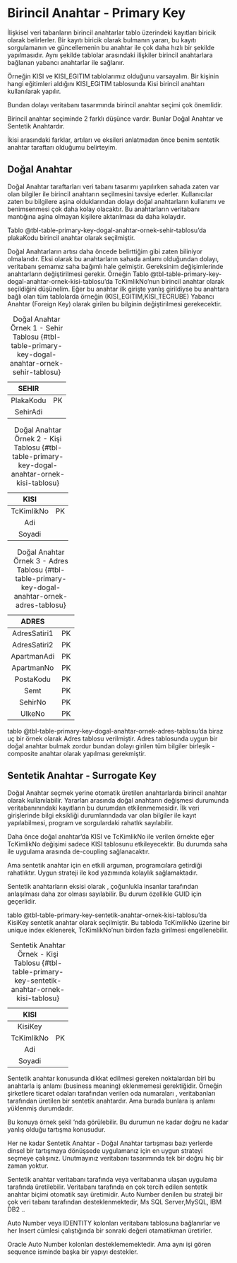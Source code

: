 # Birincil Anahtar - Primary Key

İlişkisel veri tabanların birincil anahtarlar tablo üzerindeki kayıtları biricik olarak belirlerler. 
Bir kayıtı biricik olarak bulmanın yararı, bu kayıtı sorgulamanın ve güncellemenin bu anahtar ile çok daha hızlı bir şekilde yapılmasıdır. 
Aynı şekilde tablolar arasındaki ilişkiler birincil anahtarlara bağlanan yabancı anahtarlar ile sağlanır. 

Örneğin KISI ve KISI_EGITIM tablolarımız olduğunu varsayalım. Bir kişinin hangi eğitimleri aldığını KISI_EGITIM tablosunda Kisi birincil anahtarı kullanılarak yapılır. 

Bundan dolayı veritabanı tasarımında birincil anahtar seçimi çok önemlidir.

Birincil anahtar seçiminde 2 farklı düşünce vardır. 
Bunlar Doğal Anahtar ve Sentetik Anahtardır.

İkisi arasındaki farklar, artıları ve eksileri anlatmadan önce benim sentetik anahtar taraftarı olduğumu belirteyim.

## Doğal Anahtar

Doğal Anahtar taraftarları veri tabanı tasarımı yapılırken sahada zaten var olan bilgiler ile birincil anahtarın seçilmesini tavsiye ederler. 
Kullanıcılar zaten bu bilgilere aşina olduklarından dolayı doğal anahtarların kullanımı ve benimsenmesi çok daha kolay olacaktır. 
Bu anahtarların veritabanı mantığına aşina olmayan kişilere aktarılması da daha kolaydır. 

Tablo @tbl-table-primary-key-dogal-anahtar-ornek-sehir-tablosu'da plakaKodu birincil anahtar olarak seçilmiştir.

Doğal Anahtarların artısı daha öncede belirttiğim gibi zaten biliniyor olmalarıdır. 
Eksi olarak bu anahtarların sahada anlamı olduğundan dolayı, veritabanı şemamız saha bağımlı hale gelmiştir.
Gereksinim değişimlerinde anahtarların değiştirilmesi gerekir. 
Örneğin Tablo @tbl-table-primary-key-dogal-anahtar-ornek-kisi-tablosu'da TcKimlikNo'nun birincil anahtar olarak seçildiğini düşünelim. 
Eğer bu anahtar ilk girişte yanlış girildiyse bu anahtara bağlı olan tüm tablolarda örneğin (KISI\_EGITIM,KISI\_TECRUBE) Yabancı Anahtar (Foreign Key) olarak girilen bu bilginin değiştirilmesi gerekecektir.



|   SEHIR   |    |
|:---------:|:--:|
| PlakaKodu | PK |
|  SehirAdi |    |

: Doğal Anahtar Örnek 1 - Sehir Tablosu  {#tbl-table-primary-key-dogal-anahtar-ornek-sehir-tablosu}


|    KISI    |    |
|:----------:|:--:|
| TcKimlikNo | PK |
|     Adi    |    |
|   Soyadi   |    |

: Doğal Anahtar Örnek 2 - Kişi Tablosu  {#tbl-table-primary-key-dogal-anahtar-ornek-kisi-tablosu}



|     ADRES    |    |
|:------------:|:--:|
| AdresSatiri1 | PK |
| AdresSatiri2 | PK |
|  ApartmanAdi | PK |
|  ApartmanNo  | PK |
|   PostaKodu  | PK |
|     Semt     | PK |
|    SehirNo   | PK |
|    UlkeNo    | PK |

: Doğal Anahtar Örnek 3 - Adres Tablosu  {#tbl-table-primary-key-dogal-anahtar-ornek-adres-tablosu}


tablo @tbl-table-primary-key-dogal-anahtar-ornek-adres-tablosu'da biraz uç bir örnek olarak Adres tablosu verilmiştir. 
Adres tablosunda uygun bir doğal anahtar bulmak zordur bundan dolayı girilen tüm bilgiler birleşik - composite anahtar olarak yapılması gerekmiştir.




## Sentetik Anahtar - Surrogate Key

Doğal Anahtar seçmek yerine otomatik üretilen anahtarlarda birincil anahtar olarak kullanılabilir. 
Yararları arasında doğal anahtarın değişmesi durumunda veritabanınındaki kayıtların bu durumdan etkilenmemesidir.
İlk veri girişlerinde bilgi eksikliği durumlarındada var olan bilgiler ile kayıt yapılabilmesi, program ve sorgulardaki rahatlık sayılabilir.

Daha önce doğal anahtar'da KISI ve TcKimlikNo ile verilen örnekte eğer TcKimlikNo değişimi sadece KISI tablosunu etkileyecektir. 
Bu durumda saha ile uygulama arasında de-coupling sağlanacaktır.

Ama sentetik anahtar için en etkili arguman, programcılara getirdiği rahatlıktır. 
Uygun strateji ile kod yazımında kolaylık sağlamaktadır.

Sentetik anahtarların eksisi olarak , çoğunlukla insanlar tarafından anlaşılması daha zor olması sayılabilir.
Bu durum özellikle GUID için geçerlidir.

tablo @tbl-table-primary-key-sentetik-anahtar-ornek-kisi-tablosu'da KisiKey sentetik anahtar olarak seçilmiştir. 
Bu tabloda TcKimlikNo üzerine bir unique index eklenerek, TcKimlikNo'nun birden fazla girilmesi engellenebilir.


|    KISI    |    |
|:----------:|:--:|
| KisiKey    |    |
| TcKimlikNo | PK |
|     Adi    |    |
|   Soyadi   |    |

: Sentetik Anahtar Örnek - Kişi Tablosu  {#tbl-table-primary-key-sentetik-anahtar-ornek-kisi-tablosu}




Sentetik anahtar konusunda dikkat edilmesi gereken noktalardan biri bu anahtarla iş anlamı (business meaning) eklenmemesi gerektiğidir. 
Örneğin şirketlere ticaret odaları tarafından verilen oda numaraları , veritabanları tarafından üretilen bir sentetik anahtardır. 
Ama burada bunlara iş anlamı yüklenmiş durumdadır. 

Bu konuya örnek şekil \ref{fig:SentetikAnahtarinDogalAnahtarGibiKullanilmasi}'nda görülebilir.
Bu durumun ne kadar doğru ne kadar yanlış olduğu tartışma konusudur.


\begin{figure}[htpb!]
  \caption{Sentetik Anahtara İş Anlamı Yüklenmesi Örnek}
  \centering
    \includegraphics[width=0.9\textwidth]{resimler/SentetikAnahtarinDogalAnahtarGibiKullanilmasi}
    \label{fig:SentetikAnahtarinDogalAnahtarGibiKullanilmasi}
\end{figure}
 


Her ne kadar Sentetik Anahtar - Doğal Anahtar tartışması bazı yerlerde dinsel bir tartışmaya dönüşsede uygulamanız için
en uygun strateyi seçmeye çalışınız. Unutmayınız veritabanı tasarımında tek bir doğru hiç bir zaman yoktur.
 

 
\subsection{Sekanslar - Sequences}

Sentetik anahtar veritabanı tarafında veya veritabanına ulaşan uygulama tarafında üretilebilir. 
Veritabanı tarafında en çok tercih edilen sentetik anahtar biçimi otomatik sayı üretimidir.
Auto Number denilen bu strateji bir çok veri tabanı tarafından desteklenmektedir, Ms SQL Server,MySQL, IBM DB2 ..

Auto Number veya IDENTITY kolonları veritabanı tablosuna bağlanırlar ve her Insert cümlesi çalıştığında bir sonraki
değeri otamatikman üretirler.

Oracle Auto Number kolonları desteklememektedir. Ama aynı işi gören sequence isminde başka bir yapıyı destekler.






